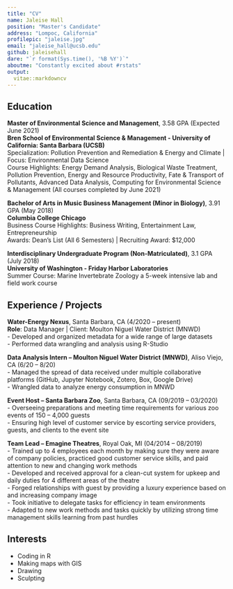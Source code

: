 ```yaml
---
title: "CV"
name: Jaleise Hall
position: "Master's Candidate"
address: "Lompoc, California"
profilepic: "jaleise.jpg"
email: "jaleise_hall@ucsb.edu"
github: jaleisehall
dare: "`r format(Sys.time(), '%B %Y')`"
aboutme: "Constantly excited about #rstats"
output:
  vitae::markdowncv
---
```


## Education

**Master of Environmental Science and Management**, 3.58 GPA (Expected June 2021)
<br>
**Bren School of Environmental Science & Management - University of California: Santa Barbara (UCSB)**
<br>
  Specialization: Pollution Prevention and Remediation & Energy and Climate | Focus: Environmental Data Science 
<br>
  Course Highlights: Energy Demand Analysis, Biological Waste Treatment, Pollution Prevention, Energy and Resource Productivity, Fate & Transport of Pollutants, Advanced Data Analysis, Computing for Environmental Science & Management (All courses completed by June 2021)

**Bachelor of Arts in Music Business Management (Minor in Biology)**, 3.91 GPA (May 2018)	
**Columbia College Chicago**  					            
Business Course Highlights: Business Writing, Entertainment Law, Entrepreneurship 
<br>
Awards: Dean’s List (All 6 Semesters) | Recruiting Award: $12,000 

**Interdisciplinary Undergraduate Program (Non-Matriculated)**, 3.1 GPA (July 2018)
<br>
**University of Washington - Friday Harbor Laboratories**				
Summer Course: Marine Invertebrate Zoology a 5-week intensive lab and field work course


## Experience / Projects

**Water-Energy Nexus**, Santa Barbara, CA (4/2020 – present)
<br>
**Role**: Data Manager | Client: Moulton Niguel Water District (MNWD)
<br>
- Developed and organized metadata for a wide range of large datasets
<br>
- Performed data wrangling and analysis using R-Studio

**Data Analysis Intern – Moulton Niguel Water District (MNWD)**, Aliso Viejo, CA (6/20 – 8/20)
<br>
- Managed the spread of data received under multiple collaborative platforms (GitHub, Jupyter Notebook, Zotero, Box, Google Drive)
<br>
- Wrangled data to analyze energy consumption in MNWD

**Event Host – Santa Barbara Zoo**, Santa Barbara, CA (09/2019 – 03/2020)
<br>
- Overseeing preparations and meeting time requirements for various zoo events of 150 – 4,000 guests
<br>
- Ensuring high level of customer service by escorting service providers, guests, and clients to the event site

**Team Lead – Emagine Theatres**, Royal Oak, MI (04/2014 – 08/2019)
<br>
- Trained up to 4 employees each month by making sure they were aware of company policies, practiced good customer service skills, and paid attention to new and changing work methods 
<br>
- Developed and received approval for a clean-cut system for upkeep and daily duties for 4 different areas of the theatre
<br>
- Forged relationships with guest by providing a luxury experience based on and increasing company image
<br>
- Took initiative to delegate tasks for efficiency in team environments 
<br>
- Adapted to new work methods and tasks quickly by utilizing strong time management skills learning from past hurdles

## Interests
- Coding in R
<br>
- Making maps with GIS
<br>
- Drawing
<br>
- Sculpting
